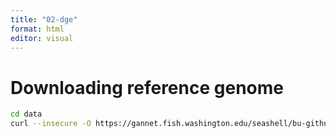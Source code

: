 ```yaml
---
title: "02-dge"
format: html
editor: visual
---
```


# Downloading reference genome
```bash
cd data
curl --insecure -O https://gannet.fish.washington.edu/seashell/bu-github/nb-2023/Cgigas/data/rna.fna
```

